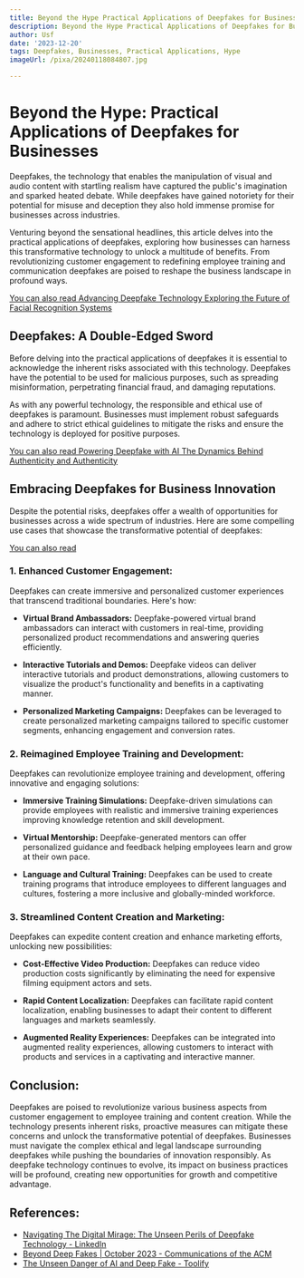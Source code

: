```yaml
---
title: Beyond the Hype Practical Applications of Deepfakes for Businesses
description: Beyond the Hype Practical Applications of Deepfakes for Businesses
author: Usf
date: '2023-12-20'
tags: Deepfakes, Businesses, Practical Applications, Hype
imageUrl: /pixa/20240118084807.jpg

---
```

# Beyond the Hype: Practical  Applications of Deepfakes for Businesses

Deepfakes, the technology that enables the manipulation of visual and audio content with startling realism  have captured the public's imagination and sparked  heated  debate. While deepfakes  have gained notoriety for their potential  for misuse and deception they  also  hold immense promise for businesses across industries.

Venturing beyond the sensational headlines, this article delves  into the practical applications of deepfakes, exploring how businesses can harness this transformative  technology to  unlock  a multitude of benefits.  From revolutionizing customer engagement to redefining employee training and communication deepfakes are poised to reshape the business landscape in profound ways.

[You can also read  Advancing Deepfake Technology Exploring the Future of Facial Recognition Systems](Advancing%20Deepfake%20Technology%20Exploring%20the%20Future%20of%20Facial%20Recognition%20Systems)


## Deepfakes: A Double-Edged Sword

Before delving  into the practical applications of deepfakes it is essential to acknowledge the inherent risks associated with this technology. Deepfakes have the potential to  be used for malicious purposes, such as  spreading misinformation, perpetrating financial fraud, and  damaging reputations.

As with any powerful technology, the responsible and ethical use of deepfakes  is paramount. Businesses must implement robust safeguards and adhere to strict ethical guidelines to mitigate the risks and ensure  the technology is deployed for positive  purposes.

[You  can  also read Powering Deepfake  with AI The Dynamics Behind Authenticity and Authenticity](Powering%20Deepfake%20with%20AI%20The%20Dynamics%20Behind%20Authenticity%20and%20Authenticity)


## Embracing Deepfakes for Business Innovation

Despite the potential risks, deepfakes offer a wealth of opportunities for businesses across a wide spectrum of industries. Here  are some compelling use cases that showcase the transformative potential of deepfakes:

[You can also read ]()


### 1. Enhanced Customer Engagement:

Deepfakes can  create  immersive and personalized customer experiences that transcend traditional boundaries. Here's how:

- **Virtual Brand Ambassadors:** Deepfake-powered virtual brand ambassadors can interact with customers in real-time, providing personalized product recommendations and answering queries efficiently.

- **Interactive  Tutorials and Demos:**  Deepfake videos can deliver interactive tutorials and  product demonstrations, allowing customers to  visualize the product's functionality and benefits in a captivating manner.

- **Personalized Marketing Campaigns:** Deepfakes can be leveraged to create personalized marketing campaigns tailored to specific customer segments, enhancing engagement  and conversion rates.

### 2. Reimagined Employee Training  and Development:

Deepfakes can revolutionize employee training  and development, offering innovative and engaging solutions:

- **Immersive Training  Simulations:** Deepfake-driven simulations  can provide employees with realistic and immersive training experiences improving knowledge  retention and skill development.

-  **Virtual Mentorship:** Deepfake-generated mentors can offer personalized guidance and feedback helping employees learn and grow at their own pace.

- **Language  and Cultural Training:** Deepfakes can be used  to create training programs that introduce employees to different languages and cultures, fostering a  more inclusive and globally-minded workforce.

### 3. Streamlined Content Creation and Marketing:

Deepfakes can expedite  content creation and enhance marketing efforts, unlocking new possibilities:

- **Cost-Effective Video Production:** Deepfakes can reduce  video  production costs significantly by eliminating the need for expensive filming equipment actors and sets.

- **Rapid  Content Localization:** Deepfakes  can facilitate rapid content localization, enabling businesses  to adapt their content to different languages and  markets seamlessly.

- **Augmented Reality Experiences:** Deepfakes can be integrated into augmented reality experiences, allowing customers to interact with products and services in a captivating and interactive manner.

## Conclusion:

Deepfakes are poised to revolutionize various business aspects from  customer engagement  to employee training and content creation. While the technology  presents inherent risks, proactive measures can mitigate  these concerns and unlock the transformative potential of  deepfakes.  Businesses must navigate the complex ethical and legal landscape surrounding deepfakes while pushing the boundaries of innovation responsibly. As deepfake technology continues to evolve, its impact on business  practices will be  profound, creating new  opportunities for growth and competitive advantage.

## References:
- [Navigating The Digital Mirage: The Unseen Perils of Deepfake Technology - LinkedIn](https://www.linkedin.com/pulse/navigating-digital-mirage-unseen-perils-deepfake-technology-kumar?trk=public_post)
- [Beyond Deep Fakes | October 2023 - Communications of the ACM](https://m-cacm.acm.org/magazines/2023/10/276635-beyond-deep-fakes/fulltext)
- [The Unseen Danger of AI and Deep Fake - Toolify](https://www.toolify.ai/ai-news/the-unseen-danger-of-ai-and-deep-fake-44971)
